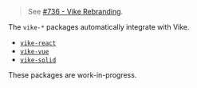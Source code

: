 
> See [#736 - Vike Rebranding](https://github.com/brillout/vite-plugin-ssr/issues/736).

The `vike-*` packages automatically integrate <Link text="UI frameworks" href="/ui-framework" /> with Vike.

 - [`vike-react`](https://github.com/vikejs/vike-react)
 - [`vike-vue`](https://github.com/vikejs/vike-vue)
 - [`vike-solid`](https://github.com/magne4000/vike-solid)

<Construction>These packages are work-in-progress.</Construction>
